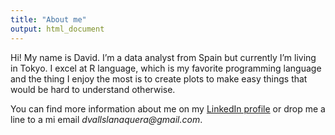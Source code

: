 ```yaml
---
title: "About me"
output: html_document
---
```


Hi! My name is David. I'm a data analyst from Spain but currently I'm living in Tokyo. I excel at R language, which is my favorite programming language and the thing I enjoy the most is to create plots to make easy things that would be hard to understand otherwise. 

You can find more information about me on my [LinkedIn profile](https://www.linkedin.com/in/david-valls-lan%C3%A0quera-00079477/) or drop me a line to a mi email *dvallslanaquera@gmail.com*.


